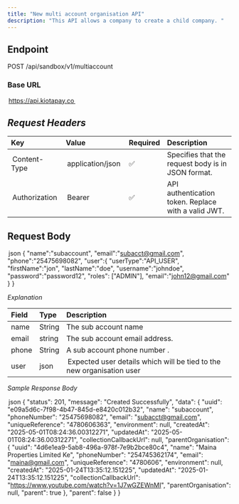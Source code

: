 ```yaml
---
title: "New multi account organisation API"
description: "This API allows a company to create a child company. "
---
```


## Endpoint

POST /api/sandbox/v1/multiaccount

### Base URL

⁠ https://api.kiotapay.co ⁠

## *Request Headers*

| Key             | Value                 | Required | Description                                                        |
| :-------------- | :-------------------- | :------- | :----------------------------------------------------------------- |
| ⁠ Content-Type ⁠  | ⁠ application/json ⁠    | ✅        | Specifies that the request body is in JSON format.                 |
| ⁠ Authorization ⁠ | ⁠ Bearer <your-token> ⁠ | ✅        | API authentication token. Replace ⁠ <your-token> ⁠ with a valid JWT. |

## Request Body

⁠ json
{
    "name":"subaccount",
    "email":"subacct@gmail.com",
    "phone":"25475698082",
    "user":{
    "userType":"API_USER",
    "firstName":"jon",
    "lastName":"doe",
    "username":"johndoe",
    "password":"password12",
    "roles": ["ADMIN"],
    "email":"john12@gmail.com"
    }
}
 ⁠

*Explanation*

| Field | Type   | Description                                                             |
| :---- | :----- | :---------------------------------------------------------------------- |
| name  | String | The sub account name                                                    |
| email | string | The sub account email address.                                          |
| phone | String | A sub account phone number .                                            |
| user  | json   | ⁠ Expected user details which will be tied to the new organisation user ⁠ |

*Sample Response Body*

⁠ json
{
    "status": 201,
    "message": "Created Successfully",
    "data": {
        "uuid": "e09a5d6c-7f98-4b47-845d-e8420c012b32",
        "name": "subaccount",
        "phoneNumber": "25475698082",
        "email": "subacct@gmail.com",
        "uniqueReference": "4780606363",
        "environment": null,
        "createdAt": "2025-05-01T08:24:36.00312271",
        "updatedAt": "2025-05-01T08:24:36.00312271",
        "collectionCallbackUrl": null,
        "parentOrganisation": {
            "uuid": "4d6e1ea9-5ab8-496a-978f-7e9b2bce80c4",
            "name": "Maina Properties Limited Ke",
            "phoneNumber": "254745362174",
            "email": "maina@gmail.com",
            "uniqueReference": "4780606",
            "environment": null,
            "createdAt": "2025-01-24T13:35:12.151225",
            "updatedAt": "2025-01-24T13:35:12.151225",
            "collectionCallbackUrl": "https://www.youtube.com/watch?v=1J7wGZEWnMI",
            "parentOrganisation": null,
            "parent": true
        },
        "parent": false
    }
}
 ⁠